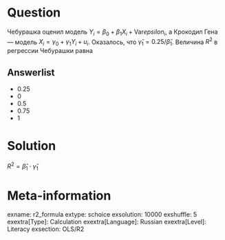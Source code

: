 Question
========
Чебурашка оценил модель $Y_i = \beta_0 + \beta_1 X_i + \mathrm{Var}epsilon_i$, а Крокодил Гена — модель $X_i = \gamma_0 + \gamma_1 Y_i + u_i$.
Оказалось, что $\hat\gamma_1 = 0.25/\hat\beta_1$. Величина $R^2$ в регрессии Чебурашки равна

Answerlist
----------
* $0.25$
* $0$
* $0.5$
* $0.75$
* $1$


Solution
========
$R^2 = \hat\beta_1 \cdot \hat\gamma_1$

Meta-information
================
exname: r2_formula
extype: schoice
exsolution: 10000
exshuffle: 5
exextra[Type]: Calculation
exextra[Language]: Russian
exextra[Level]: Literacy
exsection: OLS/R2